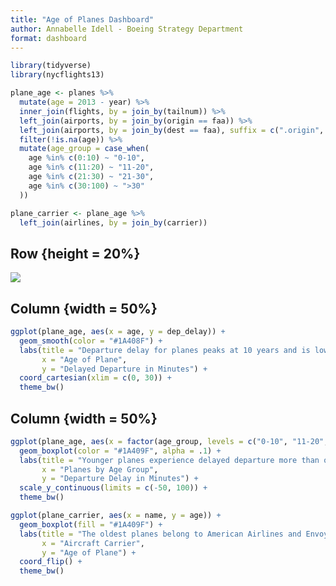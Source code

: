 ```yaml
---
title: "Age of Planes Dashboard"
author: Annabelle Idell - Boeing Strategy Department
format: dashboard
---
```


```r
library(tidyverse)
library(nycflights13)

plane_age <- planes %>% 
  mutate(age = 2013 - year) %>% 
  inner_join(flights, by = join_by(tailnum)) %>%
  left_join(airports, by = join_by(origin == faa)) %>%
  left_join(airports, by = join_by(dest == faa), suffix = c(".origin", ".dest")) %>% 
  filter(!is.na(age)) %>% 
  mutate(age_group = case_when(
    age %in% c(0:10) ~ "0-10",
    age %in% c(11:20) ~ "11-20",
    age %in% c(21:30) ~ "21-30",
    age %in% c(30:100) ~ ">30"
  ))

plane_carrier <- plane_age %>% 
  left_join(airlines, by = join_by(carrier))
```

## Row {height = 20%}

![](images/boeing_logo.png)

## Column {width = 50%}

```r
ggplot(plane_age, aes(x = age, y = dep_delay)) +
  geom_smooth(color = "#1A408F") +
  labs(title = "Departure delay for planes peaks at 10 years and is lowest at 30 years",
       x = "Age of Plane",
       y = "Delayed Departure in Minutes") +
  coord_cartesian(xlim = c(0, 30)) +
  theme_bw()
```

## Column {width = 50%}

```r
ggplot(plane_age, aes(x = factor(age_group, levels = c("0-10", "11-20", "21-30", ">30")), y = dep_delay)) +
  geom_boxplot(color = "#1A409F", alpha = .1) +
  labs(title = "Younger planes experience delayed departure more than older planes",
       x = "Planes by Age Group",
       y = "Departure Delay in Minutes") +
  scale_y_continuous(limits = c(-50, 100)) +
  theme_bw()
```

```r
ggplot(plane_carrier, aes(x = name, y = age)) +
  geom_boxplot(fill = "#1A409F") +
  labs(title = "The oldest planes belong to American Airlines and Envoy Air",
       x = "Aircraft Carrier",
       y = "Age of Plane") +
  coord_flip() +
  theme_bw()
```
